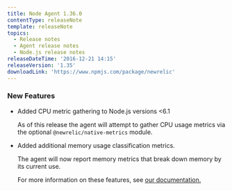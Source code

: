```yaml
---
title: Node Agent 1.36.0
contentType: releaseNote
template: releaseNote
topics:
  - Release notes
  - Agent release notes
  - Node.js release notes
releaseDateTime: '2016-12-21 14:15'
releaseVersion: '1.35'
downloadLink: 'https://www.npmjs.com/package/newrelic'
---
```


### New Features

* Added CPU metric gathering to Node.js versions &lt;6.1

  As of this release the agent will attempt to gather CPU usage metrics via the optional `@newrelic/native-metrics` module.
* Added additional memory usage classification metrics.

  The agent will now report memory metrics that break down memory by its current use.

  For more information on these features, see [our documentation.](https://docs.newrelic.com/docs/agents/nodejs-agent/supported-features/node-vm-measurements)
